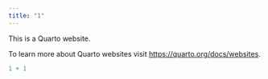 ```yaml
---
title: "1"
---
```


This is a Quarto website.

To learn more about Quarto websites visit <https://quarto.org/docs/websites>.

```r
1 + 1
```
